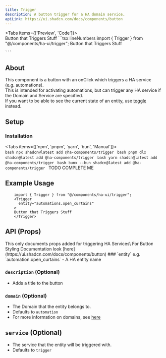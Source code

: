 ```yaml
---
title: Trigger
description: A button trigger for a HA domain service.
apiLink: https://ui.shadcn.com/docs/components/button
---
```



<Tabs items={['Preview', 'Code']}>
  <Tab value="Preview">    
    <TriggerPreview>Button that Triggers Stuff</TriggerPreview>
  </Tab>
  <Tab value="Code">
    ```tsx lineNumbers
      import { Trigger } from "@/components/ha-ui/trigger";
      <Trigger
        entity="domain.service"  
        description="Button that Triggers Stuff"
      >
        Button that Triggers Stuff
      </Trigger>
      
    ```
  </Tab>
</Tabs>

## About
This component is a button with an onClick which triggers a HA service (e.g. automations).\
This is intended for activating automations, but can trigger any HA service if the Domain and Service are specified.\
If you want to be able to see the current state of an entity, use [toggle](/docs/components/toggle) instead.


## Setup
### Installation
<Tabs items={['npm', 'pnpm', 'yarn', 'bun', 'Manual']}>
  <Tab value="npm">    
    ```bash
    npx shadcn@latest add @ha-components/trigger
    ```
  </Tab>
  <Tab value="pnpm">
    ```bash
    pnpm dlx shadcn@latest add @ha-components/trigger
    ```
  </Tab>
  <Tab value="yarn">
    ```bash
    yarn shadcn@latest add @ha-components/trigger
    ```
  </Tab>
  <Tab value="bun">
    ```bash
    bunx --bun shadcn@latest add @ha-components/trigger
    ```
  </Tab>
  <Tab value="Manual">
      TODO COMPLETE ME
  </Tab>
</Tabs>

## Example Usage
```tsx lineNumbers
    import { Trigger } from "@/components/ha-ui/trigger";
    <Trigger
      entity="automations.open_curtains"  
    >
    Button that Triggers Stuff
    </Trigger>
```

## API (Props)
<Callout >
    This only documents props added for triggering HA Services\
    For Button Styling Documentation look [here](https://ui.shadcn.com/docs/components/button)

</Callout>
### `entity`
e.g. `automation.open_curtains`
- A HA entity name

### `description` (Optional)
- Adds a title to the button

### `domain` (Optional)
- The Domain that the entity belongs to.
- Defaults to `automation`
- For more information on domains, see [here](https://www.home-assistant.io/docs/configuration/entities_domains/#domains)

## `service` (Optional)
- The service that the entity will be triggered with.
- Defaults to `trigger`